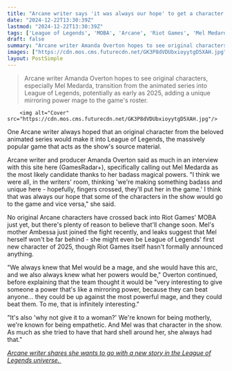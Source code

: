 ```yaml
---
title: "Arcane writer says 'it was always our hope' to get a character from the show into League of Legends"
date: "2024-12-22T13:30:39Z"
lastmod: "2024-12-22T13:30:39Z"
tags: ['League of Legends', 'MOBA', 'Arcane', 'Riot Games', 'Mel Medarda', 'Video Game']
draft: false
summary: "Arcane writer Amanda Overton hopes to see original characters, especially Mel Medarda,  transition from the animated series into League of Legends, potentially as early as 2025, adding a unique mirroring power mage to the game's roster."
images: ["https://cdn.mos.cms.futurecdn.net/GK3P8dVDUbxioyytgD5XAH.jpg"]
layout: PostSimple
---
```

> Arcane writer Amanda Overton hopes to see original characters, especially Mel Medarda,  transition from the animated series into League of Legends, potentially as early as 2025, adding a unique mirroring power mage to the game's roster.


        <img alt="Cover" src="https://cdn.mos.cms.futurecdn.net/GK3P8dVDUbxioyytgD5XAH.jpg"/>
        
One Arcane writer always hoped that an original character from the beloved animated series would make it into League of Legends, the massively popular game that acts as the show's source material. 

Arcane writer and producer Amanda Overton said as much in an interview with this site here (GamesRadar+), specifically calling out Mel Medarda as the most likely candidate thanks to her badass magical powers. "I think we were all, in the writers' room, thinking 'we're making something badass and unique here - hopefully, fingers crossed, they'll put her in the game.' I think that was always our hope that some of the characters in the show would go to the game and vice versa," she said.

No original Arcane characters have crossed back into Riot Games' MOBA just yet, but there's plenty of reason to believe that'll change soon. Mel's mother Ambessa just joined the fight recently, and leaks suggest that Mel herself won't be far behind - she might even be League of Legends' first new character of 2025, though Riot Games itself hasn't formally announced anything.

"We always knew that Mel would be a mage, and she would have this arc, and we also always knew what her powers would be," Overton continued, before explaining that the team thought it would be "very interesting to give someone a power that's like a mirroring power, because they can beat anyone... they could be up against the most powerful mage, and they could beat them. To me, that is infinitely interesting."

"It's also 'why not give it to a woman?' We're known for being motherly, we're known for being empathetic. And Mel was that character in the show. As much as she tried to have that hard shell around her, she always had that."

[<em>Arcane writer shares she wants to go with a new story in the League of Legends universe.</em> ](https://www.gamesradar.com/entertainment/animation-shows/arcane-writer-shares-where-she-wants-to-go-with-a-new-story-in-the-league-of-legends-universe/)
        